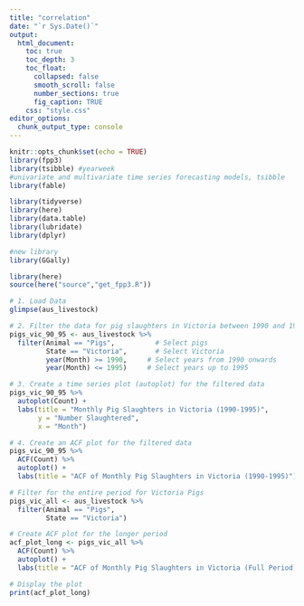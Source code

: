 ---
title: "correlation"
date: "`r Sys.Date()`"
output:
  html_document:
    toc: true
    toc_depth: 3
    toc_float: 
      collapsed: false
      smooth_scroll: false
      number_sections: true
      fig_caption: TRUE
    css: "style.css"
editor_options: 
  chunk_output_type: console
---
```{r setup, include=FALSE}
knitr::opts_chunk$set(echo = TRUE)
library(fpp3)
library(tsibble) #yearweek
#univariate and multivariate time series forecasting models, tsibble
library(fable) 

library(tidyverse)
library(here)
library(data.table)
library(lubridate)
library(dplyr)

#new library
library(GGally)

library(here)
source(here("source","get_fpp3.R"))
```

```{r}
# 1. Load Data
glimpse(aus_livestock)

# 2. Filter the data for pig slaughters in Victoria between 1990 and 1995
pigs_vic_90_95 <- aus_livestock %>%
  filter(Animal == "Pigs",          # Select pigs
         State == "Victoria",       # Select Victoria
         year(Month) >= 1990,     # Select years from 1990 onwards
         year(Month) <= 1995)     # Select years up to 1995

# 3. Create a time series plot (autoplot) for the filtered data
pigs_vic_90_95 %>%
  autoplot(Count) +
  labs(title = "Monthly Pig Slaughters in Victoria (1990-1995)",
       y = "Number Slaughtered",
       x = "Month")

# 4. Create an ACF plot for the filtered data
pigs_vic_90_95 %>%
  ACF(Count) %>%
  autoplot() +
  labs(title = "ACF of Monthly Pig Slaughters in Victoria (1990-1995)")
```


```{r}
# Filter for the entire period for Victoria Pigs
pigs_vic_all <- aus_livestock %>%
  filter(Animal == "Pigs",
         State == "Victoria")

# Create ACF plot for the longer period
acf_plot_long <- pigs_vic_all %>%
  ACF(Count) %>%
  autoplot() +
  labs(title = "ACF of Monthly Pig Slaughters in Victoria (Full Period)")

# Display the plot
print(acf_plot_long)
```